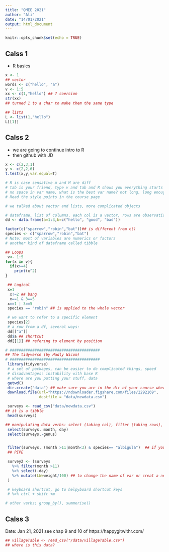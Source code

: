 ```yaml
---
title: "QMEE 2021"
author: "Ali"
date: "14/01/2021"
output: html_document
---
```


```r
knitr::opts_chunk$set(echo = TRUE)
```

## Calss 1 
- R basics

```r
x <- 1
## vector
words <- c("hello", "a")
v <- 1:5
xx <- c(1,"hello") ## ? coercion
str(xx)
## turned 1 to a char to make them the same type

## lists
L <- list(1,"hello")
L[[1]]


```

## Calss 2

- we are going to continue intro to R
- then github with JD

```r
x <- c(2,3,1)
y <- c(2,2,6)
t.test(x,y,var.equal=T)

# R is case sensative m and M are diff
# tab is your friend, type v and tab and R shows you everything starts with v
# no space in var name, what is the best var name? not long, long enough
# Read the style points in the course page

# we talked about vector and lists, more complicated objects

# dataframe, list of columns, each col is a vector, rows are observations
dd <- data.frame(a=1:3,b=c("hello", "good", "bad"))

factor(c("sparrow","robin","bat"))## is different from c()
species <- c("sparrow","robin","bat")
# Note: most of variables are numerics or factors
# another kind of dataframe called tibble

## Loops
 v<- 1:5
for(x in v){
  if(x>=4)
    print(x^2)
}

 ## Logical
 x=1
  x!=2 ## bang
  x==1 & 3==5
 x==1 | 3==5
 species == "robin" ## is applied to the whole vector

 # we want to refer to a specific element
 species[2]
 # a row from a df, several ways:
 dd[["a"]]
 dd$a ## shortcut
 dd[[1]] ## refering to element by position

# ########################################
## The tidyverse (by Hadly Wicom)
# ########################################
 library(tidyverse)
 # a set of packages, can be easier to do complicated things, speed
 # disadvantages: instability with base R
 # where are you putting your stuff, data
 getwd()
 dir.create("data") ## make sure you are in the dir of your course where you want to creat a data dir
 download.file(url="https://ndownloader.figshare.com/files/2292169",
               destfile = "data/newdata.csv")

 surveys <- read_csv("data/newdata.csv")
## it is a tibble
 head(surveys)

## manipulating data verbs: select (taking col), filter (taking rows), ..
 select(surveys, month, day)
 select(surveys,-genus)


 filter(surveys, (month >11|month<3) & species== "albigula")  ## if you put , in filter it means & &
 ## PIPE

 survey2 <- (surveys
   %>% filter(month >11)
   %>% select(-day)
   %>% mutate(LW=weight/100) ## to change the name of var or creat a new var
 )

 # keyboard shortcut, go to helpyboard shortcut keys
 # %>% ctrl + shift +m

# other verbs; group_by(), summerise()

```

## Calss 3

Date: Jan 21, 2021
see chap 9 and 10 of https://happygitwithr.com/

```r
## villageTable <- read_csv("/data/villageTable.csv")
## where is this data? 



```


